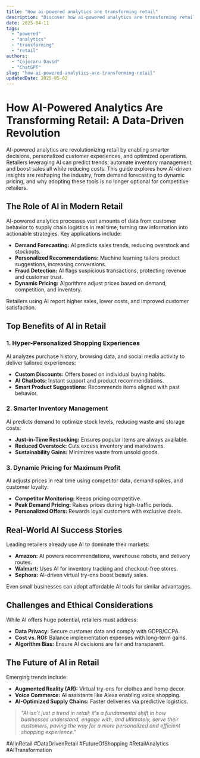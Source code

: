 ```yaml
---
title: "How ai-powered analytics are transforming retail"
description: "Discover how ai-powered analytics are transforming retail with this in-depth guide, providing actionable insights and practical tips to boost your knowledge and results."
date: 2025-04-11
tags:
  - "powered"
  - "analytics"
  - "transforming"
  - "retail"
authors:
  - "Cojocaru David"
  - "ChatGPT"
slug: "how-ai-powered-analytics-are-transforming-retail"
updatedDate: 2025-05-02
---
```


# How AI-Powered Analytics Are Transforming Retail: A Data-Driven Revolution  

AI-powered analytics are revolutionizing retail by enabling smarter decisions, personalized customer experiences, and optimized operations. Retailers leveraging AI can predict trends, automate inventory management, and boost sales all while reducing costs. This guide explores how AI-driven insights are reshaping the industry, from demand forecasting to dynamic pricing, and why adopting these tools is no longer optional for competitive retailers.  

## The Role of AI in Modern Retail  

AI-powered analytics processes vast amounts of data from customer behavior to supply chain logistics in real time, turning raw information into actionable strategies. Key applications include:  

- **Demand Forecasting:** AI predicts sales trends, reducing overstock and stockouts.  
- **Personalized Recommendations:** Machine learning tailors product suggestions, increasing conversions.  
- **Fraud Detection:** AI flags suspicious transactions, protecting revenue and customer trust.  
- **Dynamic Pricing:** Algorithms adjust prices based on demand, competition, and inventory.  

Retailers using AI report higher sales, lower costs, and improved customer satisfaction.  

## Top Benefits of AI in Retail  

### 1. Hyper-Personalized Shopping Experiences  

AI analyzes purchase history, browsing data, and social media activity to deliver tailored experiences:  

- **Custom Discounts:** Offers based on individual buying habits.  
- **AI Chatbots:** Instant support and product recommendations.  
- **Smart Product Suggestions:** Recommends items aligned with past behavior.  

### 2. Smarter Inventory Management  

AI predicts demand to optimize stock levels, reducing waste and storage costs:  

- **Just-in-Time Restocking:** Ensures popular items are always available.  
- **Reduced Overstock:** Cuts excess inventory and markdowns.  
- **Sustainability Gains:** Minimizes waste from unsold goods.  

### 3. Dynamic Pricing for Maximum Profit  

AI adjusts prices in real time using competitor data, demand spikes, and customer loyalty:  

- **Competitor Monitoring:** Keeps pricing competitive.  
- **Peak Demand Pricing:** Raises prices during high-traffic periods.  
- **Personalized Offers:** Rewards loyal customers with exclusive deals.  

## Real-World AI Success Stories  

Leading retailers already use AI to dominate their markets:  

- **Amazon:** AI powers recommendations, warehouse robots, and delivery routes.  
- **Walmart:** Uses AI for inventory tracking and checkout-free stores.  
- **Sephora:** AI-driven virtual try-ons boost beauty sales.  

Even small businesses can adopt affordable AI tools for similar advantages.  

## Challenges and Ethical Considerations  

While AI offers huge potential, retailers must address:  

- **Data Privacy:** Secure customer data and comply with GDPR/CCPA.  
- **Cost vs. ROI:** Balance implementation expenses with long-term gains.  
- **Algorithm Bias:** Ensure AI decisions are fair and transparent.  

## The Future of AI in Retail  

Emerging trends include:  

- **Augmented Reality (AR):** Virtual try-ons for clothes and home decor.  
- **Voice Commerce:** AI assistants like Alexa enabling voice shopping.  
- **AI-Optimized Supply Chains:** Faster deliveries via predictive logistics.  

> _"AI isn't just a trend in retail; it's a fundamental shift in how businesses understand, engage with, and ultimately, serve their customers, paving the way for a more personalized and efficient shopping experience."_  

#AIinRetail #DataDrivenRetail #FutureOfShopping #RetailAnalytics #AITransformation